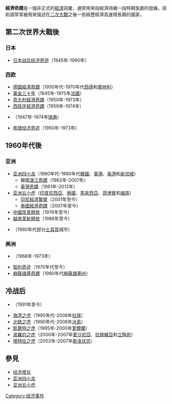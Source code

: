 '''經濟奇蹟'''是一個非正式的[[经济学|經濟]]詞彙，通常用來指經濟持續一段時期急劇的發展。該術語常常被用來描述在[[二次大戰|二次大戰]]之後一些經歷經濟高速增長期的國家。

== 第二次世界大戰後 ==
===日本===
* [[日本战后经济奇迹|日本战后经济奇迹]]（1945年-1990年）
===西欧===
* [[德國經濟奇蹟|德國經濟奇蹟]]（1950年代-1970年代[[西德|西德]]和[[奧地利|奧地利]]）
* [[黃金三十年|黃金三十年]]（1945年-1975年[[法國|法國]]）
* [[意大利經濟奇蹟|意大利經濟奇蹟]]（1950年-1973年）
* [[西班牙經濟奇蹟|西班牙經濟奇蹟]]（1959年-1974年）
* {{le|瑞典經濟奇蹟|Record Years}}（1947年-1974年[[瑞典|瑞典]]）
* [[希腊经济奇迹|希腊经济奇迹]]（1950年-1973年）
== 1960年代後 ==
===亚洲===
* [[亚洲四小龙|亚洲四小龙]]（1960年代-1990年代[[韓國|韓國]]、[[臺灣|臺灣]]、[[英屬香港|香港]]和[[新加坡|新加坡]]）
** 韓國[[漢江奇蹟|漢江奇蹟]]（1962年-2007年）
** [[臺灣奇蹟|臺灣奇蹟]]（1961年-2012年）
* [[亚洲五小虎|亚洲五小虎]]（[[印度尼西亞|印度尼西亞]]、[[泰國|泰國]]、[[馬來西亞|馬來西亞]]、[[菲律賓|菲律賓]]和[[越南|越南]]）
** [[印度尼西亚经济|印尼經濟繁榮]]（2001年至今）
** [[泰國經濟|泰國經濟奇蹟]]（2007年至今）
* [[改革开放|中國改革開放]]（1978年至今）
* [[革新開放|越南革新開放]]（1986年至今）
* {{le|安納托利之虎|Anatolian Tigers}}（1980年代部分[[土耳其|土耳其]]城市）
===美洲===
* {{link-en|巴西軍政府|Brazilian military government|巴西奇蹟}}（1968年-1973年）
* [[智利奇迹|智利奇迹]]（1970年代至今）
* [[麻薩諸塞奇蹟|麻薩諸塞奇蹟]]（1980年代[[麻薩諸塞州|麻薩諸塞州]]）
== 冷战后 ==
* {{le|印度經濟自由化|Economic liberalisation in India|lt=印度經濟繁榮}}（1991年至今）
* [[海湾之虎|海湾之虎]]（1990年代-2008年[[杜拜|杜拜]]）
* [[冰島經濟|北歐之虎]]（1990年代-2008年[[冰島|冰島]]）
* [[凱爾特之虎|凱爾特之虎]]（1995年-2000年[[愛爾蘭|愛爾蘭]]）
* [[波羅的之虎|波羅的之虎]]（2000年-2007年[[愛沙尼亞|愛沙尼亞]]、[[拉脫維亞|拉脫維亞]]和[[立陶宛|立陶宛]]）
* [[塔特拉之虎|塔特拉之虎]]（2002年-2007年[[斯洛伐克|斯洛伐克]]）
== 參見 ==
* [[经济增长|经济增长]]
* [[亚洲四小龙|亚洲四小龙]]
* [[亚洲五小虎|亚洲五小虎]]

[[Category:经济事件|Category:经济事件]]
